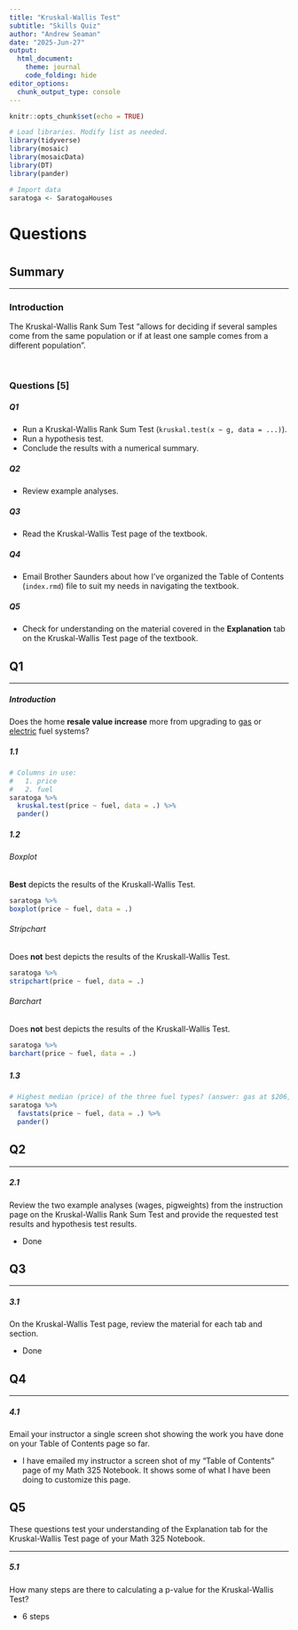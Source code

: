 ```yaml
---
title: "Kruskal-Wallis Test"
subtitle: "Skills Quiz"
author: "Andrew Seaman"
date: "2025-Jun-27"
output: 
  html_document:
    theme: journal
    code_folding: hide
editor_options: 
  chunk_output_type: console
---
```


```r
knitr::opts_chunk$set(echo = TRUE)
```

```r
# Load libraries. Modify list as needed.
library(tidyverse)
library(mosaic)
library(mosaicData)
library(DT)
library(pander)
```

<!-- Data -->
```r
# Import data
saratoga <- SaratogaHouses
```

<!-- START: ALL -->
# Questions





<!-- START: Main Tabset -->
# {.tabset .tabset-pills .tabset-fade}





<!-- START: Summary -->
## Summary

----

### Introduction
The Kruskal-Wallis Rank Sum Test "allows for deciding if several samples come from the same population or if at least one sample comes from a different population".

<BR />

### Questions [5]

##### Q1
* Run a Kruskal-Wallis Rank Sum Test (`kruskal.test(x ~ g, data = ...)`).
* Run a hypothesis test.
* Conclude the results with a numerical summary.

##### Q2
* Review example analyses.

##### Q3
* Read the Kruskal-Wallis Test page of the textbook.

##### Q4
* Email Brother Saunders about how I've organized the Table of Contents (`index.rmd`) file to suit my needs in navigating the textbook.

##### Q5
* Check for understanding on the material covered in the __Explanation__ tab on the Kruskal-Wallis Test page of the textbook.

<!-- END: Summary -->





<!-- START: Q1 -->
## Q1

----

##### Introduction
Does the home __resale value increase__ more from upgrading to <u>gas</u> or <u>electric</u> fuel systems?

##### 1.1
```r
# Columns in use: 
#   1. price
#   2. fuel
saratoga %>% 
  kruskal.test(price ~ fuel, data = .) %>% 
  pander()
```

##### 1.2 {.tabset .tabset-pills .tabset-fade}

###### Boxplot
__Best__ depicts the results of the Kruskall-Wallis Test.
```r
saratoga %>% 
boxplot(price ~ fuel, data = .)
```

###### Stripchart 
Does __not__ best depicts the results of the Kruskall-Wallis Test.
```r
saratoga %>% 
stripchart(price ~ fuel, data = .)
```

###### Barchart
Does __not__ best depicts the results of the Kruskall-Wallis Test.
```r
saratoga %>% 
barchart(price ~ fuel, data = .)
```

<!-- End tabset of charts -->
#####

##### 1.3
```r
# Highest median (price) of the three fuel types? (answer: gas at $206,500)
saratoga %>% 
  favstats(price ~ fuel, data = .) %>% 
  pander()
```

<!-- END: Q1 -->





<!-- START: Q2 -->
## Q2

----

##### 2.1
Review the two example analyses (wages, pigweights) from the instruction page on the Kruskal-Wallis Rank Sum Test and provide the requested test results and hypothesis test results.

* Done

<!-- END: Q2 -->





<!-- START: Q3 -->
## Q3

----

##### 3.1
On the Kruskal-Wallis Test page, review the material for each tab and section.

* Done
<!-- END: Q3 -->





<!-- START: Q4 -->
## Q4

----

##### 4.1

Email your instructor a single screen shot showing the work you have done on your Table of Contents page so far.

* I have emailed my instructor a screen shot of my "Table of Contents" page of my Math 325 Notebook. It shows some of what I have been doing to customize this page.

<!-- END: Q4 -->





<!-- START: Q5 -->
## Q5

These questions test your understanding of the Explanation tab for the Kruskal-Wallis Test page of your Math 325 Notebook.

----

##### 5.1
How many steps are there to calculating a p-value for the Kruskal-Wallis Test?

* 6 steps

<!-- END: Q5 -->






#

<!-- END: Main Tabset -->

<!-- END: ALL -->